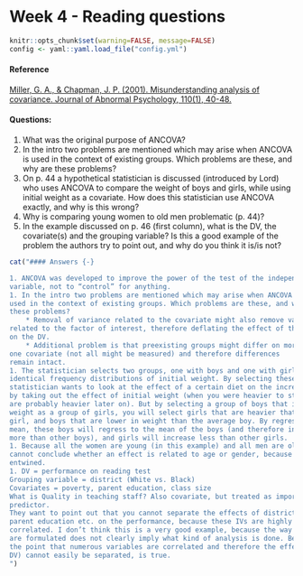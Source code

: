 # Week 4 - Reading questions

```{r include=FALSE}
knitr::opts_chunk$set(warning=FALSE, message=FALSE)
config <- yaml::yaml.load_file("config.yml")
```

#### Reference {-}

[Miller, G. A., & Chapman, J. P. (2001). Misunderstanding 
analysis of covariance. Journal of Abnormal Psychology, 110(1), 40-48.](https://pdfs.semanticscholar.org/e6d5/8a8a0dd660f6bbaba8d88137735d40124b05.pdf)

#### Questions: {-}

1. What was the original purpose of ANCOVA?
1. In the intro two problems are mentioned which may arise when ANCOVA is 
used in the context of existing groups. Which problems are these, and why are 
these problems?
1. On p. 44 a hypothetical statistician is discussed (introduced by Lord) who uses 
ANCOVA to compare the weight of boys and girls, while using initial weight as a 
covariate. How does this statistician use ANCOVA exactly, and why is this wrong?
1. Why is comparing young women to old men problematic (p. 44)?
1. In the example discussed on p. 46 (first column), what is the DV, the 
covariate(s) and the grouping variable? Is this a good example of the problem the 
authors try to point out, and why do you think it is/is not?

```{r echo=FALSE, results = 'asis', eval = config$show_text}
cat("#### Answers {-}

1. ANCOVA was developed to improve the power of the test of the independent 
variable, not to “control” for anything.
1. In the intro two problems are mentioned which may arise when ANCOVA is 
used in the context of existing groups. Which problems are these, and why are 
these problems? 
    * Removal of variance related to the covariate might also remove variance 
related to the factor of interest, therefore deflating the effect of the factor 
on the DV. 
    * Additional problem is that preexisting groups might differ on more than 
one covariate (not all might be measured) and therefore differences 
remain intact. 
1. The statistician selects two groups, one with boys and one with girls that have 
identical frequency distributions of initial weight. By selecting these groups the 
statistician wants to look at the effect of a certain diet on the increase in weight 
by taking out the effect of initial weight (when you were heavier to start with, you 
are probably heavier later on). But by selecting a group of boys that is equal in 
weight as a group of girls, you will select girls that are heavier that the average 
girl, and boys that are lower in weight than the average boy. By regression to the 
mean, these boys will regress to the mean of the boys (and therefore increase 
more than other boys), and girls will increase less than other girls. 
1. Because all the women are young (in this example) and all men are old, you 
cannot conclude whether an effect is related to age or gender, because they are 
entwined.  
1. DV = performance on reading test  
Grouping variable = district (White vs. Black)  
Covariates = poverty, parent education, class size  
What is Quality in teaching staff? Also covariate, but treated as important 
predictor.  
They want to point out that you cannot separate the effects of district, poverty, 
parent education etc. on the performance, because these IVs are highly 
correlated. I don’t think this is a very good example, because the way the results 
are formulated does not clearly imply what kind of analysis is done. Besides that,
the point that numerous variables are correlated and therefore the effects (on the 
DV) cannot easily be separated, is true.
")
```
